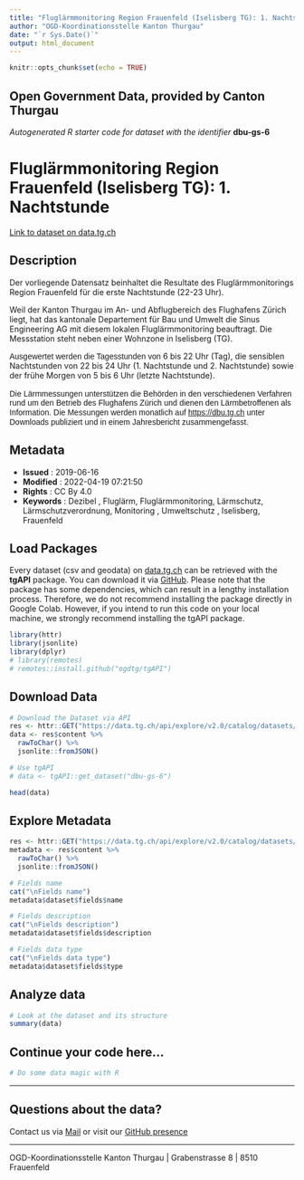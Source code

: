 ```yaml
---
title: "Fluglärmmonitoring Region Frauenfeld (Iselisberg TG): 1. Nachtstunde"
author: "OGD-Koordinationsstelle Kanton Thurgau"
date: "`r Sys.Date()`"
output: html_document
---
```


```r
knitr::opts_chunk$set(echo = TRUE)
```

## Open Government Data, provided by **Canton Thurgau**
*Autogenerated R starter code for dataset with the identifier* **dbu-gs-6**


# **Fluglärmmonitoring Region Frauenfeld (Iselisberg TG): 1. Nachtstunde**

[Link to dataset on data.tg.ch](https://data.tg.ch/explore/dataset/dbu-gs-6/information/)

## Description

<p>Der vorliegende Datensatz beinhaltet die Resultate des Fluglärmmonitorings Region Frauenfeld für die erste Nachtstunde (22-23 Uhr).  </p><p>Weil der Kanton Thurgau im An- und Abflugbereich des Flughafens Zürich liegt, hat das kantonale Departement für Bau und Umwelt die Sinus Engineering AG mit diesem lokalen Fluglärmmonitoring beauftragt. Die Messstation steht neben einer Wohnzone in Iselisberg (TG). </p><p style='margin: 0cm 0cm 12pt; background-image: initial; background-position: initial; background-size: initial; background-repeat: initial; background-attachment: initial; background-origin: initial; background-clip: initial;'><span style='font-size: 10.5pt; font-family: Arial, sans-serif;'>Ausgewertet werden die Tagesstunden von </span>6 bis 22 Uhr (Tag), <span style='font-size: 0.875rem;'>die sensiblen Nachtstunden von 22 bis 24 Uhr (1. Nachtstunde und 2. Nachtstunde) sowie der frühe Morgen von 5 bis 6 Uhr (letzte Nachtstunde).</span><o:p></o:p></p><p style='font-family: sans-serif;'></p><p><span style='font-size: 0.875rem;'><span style='font-size: 10.5pt; font-family: Arial, sans-serif;'>Die Lärmmessungen unterstützen die Behörden in den verschiedenen Verfahren rund um den Betrieb des Flughafens Zürich und dienen den Lärmbetroffenen als Information. Die Messungen werden monatlich auf </span></span><a href='https://dbu.tg.ch/downloads-services/fluglaermmonitoring.html/1452' style='font-family: sans-serif; font-size: 0.875rem; background-color: rgb(255, 255, 255);' target='_blank'>https://dbu.tg.ch</a><a href='https://dbu.tg.ch/' style='font-family: sans-serif; font-size: 0.875rem; background-color: rgb(255, 255, 255);' target='_blank'></a><span style='font-size: 0.875rem;'> </span><span style='font-size: 0.875rem; font-family: Arial, sans-serif;'>unter Downloads publiziert und in einem Jahresbericht zusammengefasst. </span><span style='font-family: inherit; font-size: 0.875rem;'> </span><br/></p>

## Metadata

- **Issued**                   : 2019-06-16
- **Modified**                 : 2022-04-19 07:21:50
- **Rights**                   : CC By 4.0
- **Keywords**                 : Dezibel , Fluglärm, Fluglärmmonitoring, Lärmschutz, Lärmschutzverordnung, Monitoring , Umweltschutz , Iselisberg, Frauenfeld 

## Load Packages

Every dataset (csv and geodata) on [data.tg.ch](https://data.tg.ch/pages/start/) can be retrieved with the **tgAPI** package. You can download it via [GitHub](https://github.com/ogdtg/tgAPI). Please note that the package has some dependencies, which can result in a lengthy installation process. Therefore, we do not recommend installing the package directly in Google Colab. However, if you intend to run this code on your local machine, we strongly recommend installing the tgAPI package.

```r
library(httr)
library(jsonlite)
library(dplyr)
# library(remotes)
# remotes::install.github("ogdtg/tgAPI")

```


## Download Data


```r
# Download the Dataset via API
res <- httr::GET("https://data.tg.ch/api/explore/v2.0/catalog/datasets/dbu-gs-6/exports/json")
data <- res$content %>%
  rawToChar() %>%
  jsonlite::fromJSON()

# Use tgAPI
# data <- tgAPI::get_dataset("dbu-gs-6")

head(data)

```


## Explore Metadata

```r

res <- httr::GET("https://data.tg.ch/api/explore/v2.0/catalog/datasets/dbu-gs-6")
metadata <- res$content %>%
  rawToChar() %>%
  jsonlite::fromJSON()

# Fields name
cat("\nFields name")
metadata$dataset$fields$name

# Fields description
cat("\nFields description")
metadata$dataset$fields$description

# Fields data type
cat("\nFields data type")
metadata$dataset$fields$type

```


## Analyze data

```r

# Look at the dataset and its structure
summary(data)

```


## Continue your code here...


```r
# Do some data magic with R
```

------------------------------------------------------------------------

## Questions about the data?

Contact us via [Mail](mailto:ogd@tg.ch) or visit our [GitHub presence](https://github.com/ogdtg)


------------------------------------------------------------------------

OGD-Koordinationsstelle Kanton Thurgau | Grabenstrasse 8 | 8510 Frauenfeld

